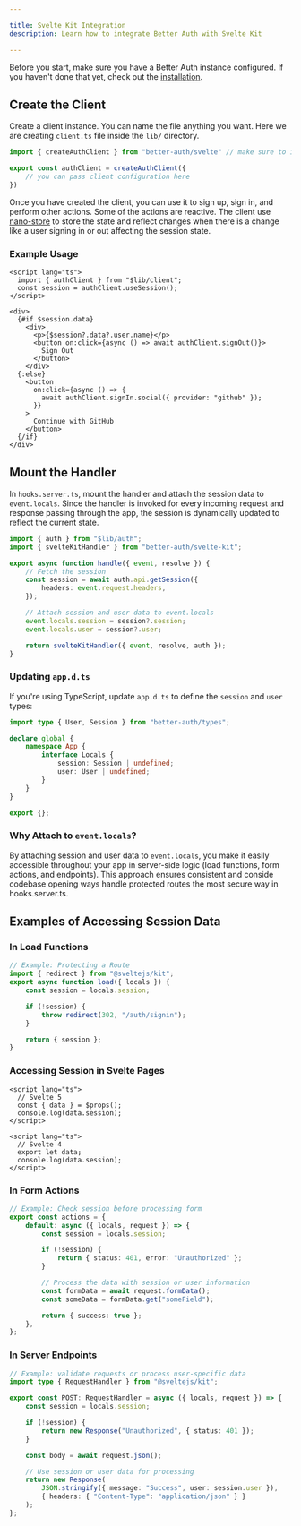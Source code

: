 ```yaml
---

title: Svelte Kit Integration
description: Learn how to integrate Better Auth with Svelte Kit

---
```


Before you start, make sure you have a Better Auth instance configured. If you haven't done that yet, check out the [installation](https://www.notion.so/docs/installation).

## Create the Client

Create a client instance. You can name the file anything you want. Here we are creating `client.ts` file inside the `lib/` directory.

```ts title="client.ts"
import { createAuthClient } from "better-auth/svelte" // make sure to import from better-auth/svelte

export const authClient = createAuthClient({
    // you can pass client configuration here
})
```

Once you have created the client, you can use it to sign up, sign in, and perform other actions.
Some of the actions are reactive. The client use [nano-store](https://github.com/nanostores/nanostores) to store the state and reflect changes when there is a change like a user signing in or out affecting the session state.

### Example Usage

```
<script lang="ts">
  import { authClient } from "$lib/client";
  const session = authClient.useSession();
</script>

<div>
  {#if $session.data}
    <div>
      <p>{$session?.data?.user.name}</p>
      <button on:click={async () => await authClient.signOut()}>
        Sign Out
      </button>
    </div>
  {:else}
    <button
      on:click={async () => {
        await authClient.signIn.social({ provider: "github" });
      }}
    >
      Continue with GitHub
    </button>
  {/if}
</div>

```

## Mount the Handler

In `hooks.server.ts`, mount the handler and attach the session data to `event.locals`. Since the handler is invoked for every incoming request and response passing through the app, the session is dynamically updated to reflect the current state.

```ts title="hooks.server.ts"
import { auth } from "$lib/auth";
import { svelteKitHandler } from "better-auth/svelte-kit";

export async function handle({ event, resolve }) {
    // Fetch the session
    const session = await auth.api.getSession({
        headers: event.request.headers,
    });

    // Attach session and user data to event.locals
    event.locals.session = session?.session;
    event.locals.user = session?.user;

    return svelteKitHandler({ event, resolve, auth });
}

```

### Updating `app.d.ts`

If you're using TypeScript, update `app.d.ts` to define the `session` and `user` types:

```ts title="app.d.ts"
import type { User, Session } from "better-auth/types";

declare global {
    namespace App {
        interface Locals {
            session: Session | undefined;
            user: User | undefined;
        }
    }
}

export {};
```

### Why Attach to `event.locals`?

By attaching session and user data to `event.locals`, you make it easily accessible throughout your app in server-side logic (load functions, form actions, and endpoints). This approach ensures consistent and conside codebase opening ways handle protected routes the most secure way in hooks.server.ts.

## Examples of Accessing Session Data

### In Load Functions

```ts title="+page.server.ts"
// Example: Protecting a Route
import { redirect } from "@sveltejs/kit";
export async function load({ locals }) {
    const session = locals.session;

    if (!session) {
        throw redirect(302, "/auth/signin");
    }

    return { session };
}

```

### Accessing Session in Svelte Pages

```svelte title="+page.svelte"
<script lang="ts">
  // Svelte 5
  const { data } = $props();
  console.log(data.session);
</script>
```

```svelte title="+page.svelte"
<script lang="ts">
  // Svelte 4
  export let data;
  console.log(data.session);
</script>
```

### In Form Actions

```ts title="+page.server.ts"
// Example: Check session before processing form
export const actions = {
    default: async ({ locals, request }) => {
        const session = locals.session;

        if (!session) {
            return { status: 401, error: "Unauthorized" };
        }

        // Process the data with session or user information
        const formData = await request.formData();
        const someData = formData.get("someField");

        return { success: true };
    },
};

```

### In Server Endpoints

```ts title="+server.ts"
// Example: validate requests or process user-specific data
import type { RequestHandler } from "@sveltejs/kit";

export const POST: RequestHandler = async ({ locals, request }) => {
    const session = locals.session;

    if (!session) {
        return new Response("Unauthorized", { status: 401 });
    }

    const body = await request.json();

    // Use session or user data for processing
    return new Response(
        JSON.stringify({ message: "Success", user: session.user }),
        { headers: { "Content-Type": "application/json" } }
    );
};
```
